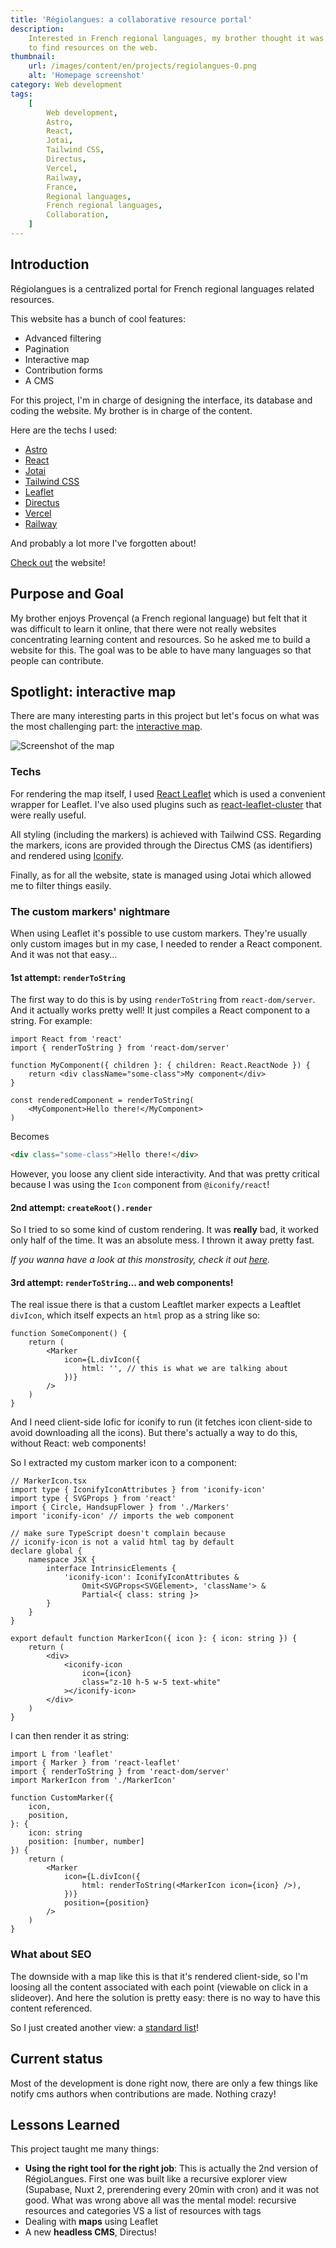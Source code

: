 ```yaml
---
title: 'Régiolangues: a collaborative resource portal'
description:
    Interested in French regional languages, my brother thought it was difficult
    to find resources on the web.
thumbnail:
    url: /images/content/en/projects/regiolangues-0.png
    alt: 'Homepage screenshot'
category: Web development
tags:
    [
        Web development,
        Astro,
        React,
        Jotai,
        Tailwind CSS,
        Directus,
        Vercel,
        Railway,
        France,
        Regional languages,
        French regional languages,
        Collaboration,
    ]
---
```


## Introduction

Régiolangues is a centralized portal for French regional languages related
resources.

This website has a bunch of cool features:

-   Advanced filtering
-   Pagination
-   Interactive map
-   Contribution forms
-   A CMS

For this project, I'm in charge of designing the interface, its database and
coding the website. My brother is in charge of the content.

Here are the techs I used:

-   [Astro](https://astro.build)
-   [React](https://react.dev/)
-   [Jotai](https://jotai.org/)
-   [Tailwind CSS](https://tailwindcss.com)
-   [Leaflet](https://leafletjs.com/)
-   [Directus](https://directus.io)
-   [Vercel](https://vercel.com)
-   [Railway](https://railway.app)

And probably a lot more I've forgotten about!

[Check out](https://www.regiolangues.fr) the website!

## Purpose and Goal

My brother enjoys Provençal (a French regional language) but felt that it was
difficult to learn it online, that there were not really websites concentrating
learning content and resources. So he asked me to build a website for this. The
goal was to be able to have many languages so that people can contribute.

## Spotlight: interactive map

There are many interesting parts in this project but let's focus on what was the
most challenging part: the [interactive map](https://www.regiolangues.fr/carte).

![Screenshot of the map](/images/content/en/projects/regiolangues-1.png)

### Techs

For rendering the map itself, I used
[React Leaflet](https://react-leaflet.js.org/) which is used a convenient
wrapper for Leaflet. I've also used plugins such as
[react-leaflet-cluster](https://github.com/akursat/react-leaflet-cluster) that
were really useful.

All styling (including the markers) is achieved with Tailwind CSS. Regarding the
markers, icons are provided through the Directus CMS (as identifiers) and
rendered using [Iconify](https://iconify.design/).

Finally, as for all the website, state is managed using Jotai which allowed me
to filter things easily.

### The custom markers' nightmare

When using Leaflet it's possible to use custom markers. They're usually only
custom images but in my case, I needed to render a React component. And it was
not that easy...

#### 1st attempt: `renderToString`

The first way to do this is by using `renderToString` from `react-dom/server`.
And it actually works pretty well! It just compiles a React component to a
string. For example:

```tsx
import React from 'react'
import { renderToString } from 'react-dom/server'

function MyComponent({ children }: { children: React.ReactNode }) {
    return <div className="some-class">My component</div>
}

const renderedComponent = renderToString(
    <MyComponent>Hello there!</MyComponent>
)
```

Becomes

```html
<div class="some-class">Hello there!</div>
```

However, you loose any client side interactivity. And that was pretty critical
because I was using the `Icon` component from `@iconify/react`!

#### 2nd attempt: `createRoot().render`

So I tried to so some kind of custom rendering. It was **really** bad, it worked
only half of the time. It was an absolute mess. I thrown it away pretty fast.

_If you wanna have a look at this monstrosity, check it out
[here](https://github.com/holytrips/react-leaflet-marker/issues/10#issuecomment-1426753224)._

#### 3rd attempt: `renderToString`... and web components!

The real issue there is that a custom Leaftlet marker expects a Leaftlet
`divIcon`, which itself expects an `html` prop as a string like so:

```tsx
function SomeComponent() {
    return (
        <Marker
            icon={L.divIcon({
                html: '', // this is what we are talking about
            })}
        />
    )
}
```

And I need client-side lofic for iconify to run (it fetches icon client-side to
avoid downloading all the icons). But there's actually a way to do this, without
React: web components!

So I extracted my custom marker icon to a component:

```tsx
// MarkerIcon.tsx
import type { IconifyIconAttributes } from 'iconify-icon'
import type { SVGProps } from 'react'
import { Circle, HandsupFlower } from './Markers'
import 'iconify-icon' // imports the web component

// make sure TypeScript doesn't complain because
// iconify-icon is not a valid html tag by default
declare global {
    namespace JSX {
        interface IntrinsicElements {
            'iconify-icon': IconifyIconAttributes &
                Omit<SVGProps<SVGElement>, 'className'> &
                Partial<{ class: string }>
        }
    }
}

export default function MarkerIcon({ icon }: { icon: string }) {
    return (
        <div>
            <iconify-icon
                icon={icon}
                class="z-10 h-5 w-5 text-white"
            ></iconify-icon>
        </div>
    )
}
```

I can then render it as string:

```tsx
import L from 'leaflet'
import { Marker } from 'react-leaflet'
import { renderToString } from 'react-dom/server'
import MarkerIcon from './MarkerIcon'

function CustomMarker({
    icon,
    position,
}: {
    icon: string
    position: [number, number]
}) {
    return (
        <Marker
            icon={L.divIcon({
                html: renderToString(<MarkerIcon icon={icon} />),
            })}
            position={position}
        />
    )
}
```

### What about SEO

The downside with a map like this is that it's rendered client-side, so I'm
loosing all the content associated with each point (viewable on click in a
slideover). And here the solution is pretty easy: there is no way to have this
content referenced.

So I just created another view: a
[standard list](https://www.regiolangues.fr/carte/liste)!

## Current status

Most of the development is done right now, there are only a few things like
notify cms authors when contributions are made. Nothing crazy!

## Lessons Learned

This project taught me many things:

-   **Using the right tool for the right job**: This is actually the 2nd version
    of RégioLangues. First one was built like a recursive explorer view
    (Supabase, Nuxt 2, prerendering every 20min with cron) and it was not good.
    What was wrong above all was the mental model: recursive resources and
    categories VS a list of resources with tags
-   Dealing with **maps** using Leaflet
-   A new **headless CMS**, Directus!
